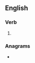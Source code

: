 ==English==

===Verb===
{{head|en|verb form}}

# {{en-past of|betide}}

===Anagrams===
* {{l|en|debited}}